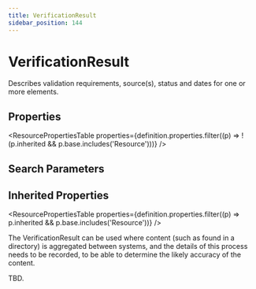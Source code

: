 ```yaml
---
title: VerificationResult
sidebar_position: 144
---
```



# VerificationResult

Describes validation requirements, source(s), status and dates for one or more elements.

<Tabs queryString="section">
  <TabItem value="schema" label="Schema" default>

## Properties

<ResourcePropertiesTable
  properties={definition.properties.filter((p) => !(p.inherited && p.base.includes('Resource')))}
/>

## Search Parameters

<SearchParamsTable searchParams={definition.searchParameters} />

## Inherited Properties

<ResourcePropertiesTable properties={definition.properties.filter((p) => p.inherited && p.base.includes('Resource'))} />

  </TabItem>
<TabItem value="usage" label="Usage">
<div> <a name="scope"></a>  <p> The <Link to="/docs/api/fhir/resources/verificationresult">VerificationResult</Link> can be used where content (such as found in a directory) is aggregated between systems, and the details of this process needs to be recorded, to be able to determine the likely accuracy of the content. </p> </div>
</TabItem>
<TabItem value="relationships" label="Relationships">
<div> <a name="bnr"></a>  <p> TBD. </p> </div>
</TabItem>


</Tabs>
